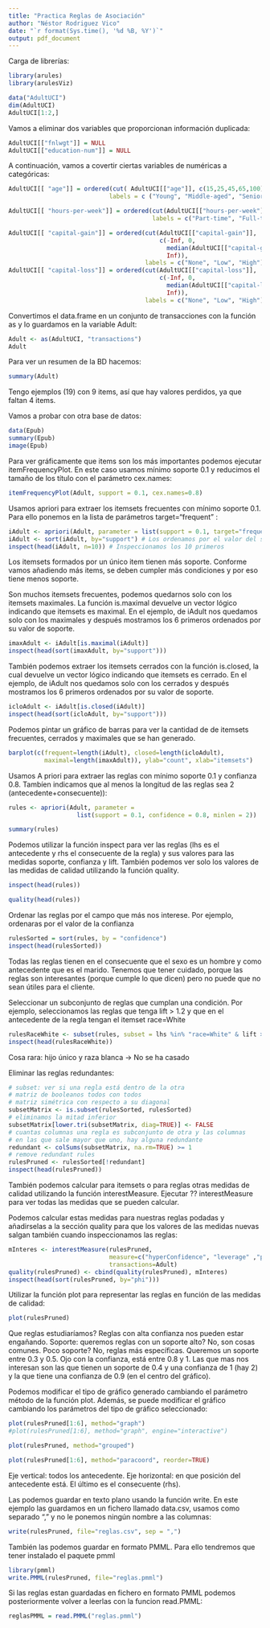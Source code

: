 ```yaml
---
title: "Practica Reglas de Asociación"
author: "Néstor Rodriguez Vico"
date: "`r format(Sys.time(), '%d %B, %Y')`"
output: pdf_document
---
```


Carga de librerías:

```r
library(arules)
library(arulesViz)
```

```r
data("AdultUCI")
dim(AdultUCI)
AdultUCI[1:2,]
```

Vamos a eliminar dos variables que proporcionan información duplicada:

```r
AdultUCI[["fnlwgt"]] = NULL
AdultUCI[["education-num"]] = NULL
```

A continuación, vamos a covertir ciertas variables de numéricas a categóricas:

```r
AdultUCI[[ "age"]] = ordered(cut( AdultUCI[["age"]], c(15,25,45,65,100)),
                            labels = c ("Young", "Middle-aged", "Senior", "Old"))

AdultUCI[[ "hours-per-week"]] = ordered(cut(AdultUCI[["hours-per-week"]], c(0,25,40,60,168)),
                                        labels = c("Part-time", "Full-time", "Over-time", "Workaholic"))

AdultUCI[[ "capital-gain"]] = ordered(cut(AdultUCI[["capital-gain"]], 
                                          c(-Inf, 0,
                                            median(AdultUCI[["capital-gain"]][AdultUCI[["capital-gain"]]>0]), 
                                            Inf)), 
                                      labels = c("None", "Low", "High"))
AdultUCI[[ "capital-loss"]] = ordered(cut(AdultUCI[["capital-loss"]], 
                                          c(-Inf, 0, 
                                            median(AdultUCI[["capital-loss"]][AdultUCI[["capital-loss"]]>0]), 
                                            Inf)), 
                                      labels = c("None", "Low", "High"))
```

Convertimos el data.frame en un conjunto de transacciones con la función as y lo guardamos en la variable Adult:

```r
Adult <- as(AdultUCI, "transactions")
Adult
```

Para ver un resumen de la BD hacemos:

```r
summary(Adult)
```

Tengo ejemplos (19) con 9 items, así que hay valores perdidos, ya que faltan 4 items.

Vamos a probar con otra base de datos:

```r
data(Epub)
summary(Epub)
image(Epub)
```

Para ver gráficamente que items son los más importantes podemos ejecutar itemFrequencyPlot. En este caso usamos mínimo soporte 0.1 y reducimos el tamaño de los título con el parámetro cex.names:

```r
itemFrequencyPlot(Adult, support = 0.1, cex.names=0.8)
```

Usamos apriori para extraer los itemsets frecuentes con mínimo soporte 0.1. Para ello ponemos en la lista de parámetros target="frequent" :

```r
iAdult <- apriori(Adult, parameter = list(support = 0.1, target="frequent"))
iAdult <- sort(iAdult, by="support") # Los ordenamos por el valor del soporte
inspect(head(iAdult, n=10)) # Inspeccionamos los 10 primeros
```

Los itemsets formados por un único item tienen más soporte. Conforme vamos añadiendo más items, se deben cumpler más condiciones y por eso tiene menos soporte.

Son muchos itemsets frecuentes, podemos quedarnos solo con los itemsets maximales. La función is.maximal devuelve un vector lógico indicando que itemsets es maximal. En el ejemplo, de iAdult nos quedamos solo con los maximales y después mostramos los 6 primeros ordenados por su valor de soporte.

```r
imaxAdult <- iAdult[is.maximal(iAdult)]
inspect(head(sort(imaxAdult, by="support")))
```

También podemos extraer los itemsets cerrados con la función is.closed, la cual devuelve un vector lógico indicando que itemsets es cerrado. En el ejemplo, de iAdult nos quedamos solo con los cerrados y después mostramos los 6 primeros ordenados por su valor de soporte.

```r
icloAdult <- iAdult[is.closed(iAdult)]
inspect(head(sort(icloAdult, by="support")))
```

Podemos pintar un gráfico de barras para ver la cantidad de de itemsets frecuentes, cerrados y maximales que se han generado.

```r
barplot(c(frequent=length(iAdult), closed=length(icloAdult), 
          maximal=length(imaxAdult)), ylab="count", xlab="itemsets")
```

Usamos A priori para extraer las reglas con mínimo soporte 0.1 y confianza 0.8. Tambíen indicamos que al menos la longitud de las reglas sea 2 (antecedente+consecuente)):

```r
rules <- apriori(Adult, parameter = 
                   list(support = 0.1, confidence = 0.8, minlen = 2))

summary(rules)
```

Podemos utilizar la función inspect para ver las reglas (lhs es el antecedente y rhs el consecuente de la regla) y sus valores para las medidas soporte, confianza y lift. También podemos ver solo los valores de las medidas de calidad utilizando la función quality.

```r
inspect(head(rules))
```

```r
quality(head(rules))
```

Ordenar las reglas por el campo que más nos interese. Por ejemplo, ordenaras por el valor de la confianza

```r
rulesSorted = sort(rules, by = "confidence")
inspect(head(rulesSorted))
```

Todas las reglas tienen en el consecuente que el sexo es un hombre y como antecedente que es el marido. Tenemos que tener cuidado, porque las reglas son interesantes (porque cumple lo que dicen) pero no puede que no sean útiles para el cliente.

Seleccionar un subconjunto de reglas que cumplan una condición. Por ejemplo, seleccionamos las reglas que tenga lift > 1.2 y que en el antecedente de la regla tengan el itemset race=White

```r
rulesRaceWhite <- subset(rules, subset = lhs %in% "race=White" & lift > 1.2)
inspect(head(rulesRaceWhite))
```

Cosa rara: hijo único y raza blanca -> No se ha casado

Eliminar las reglas redundantes:

```r
# subset: ver si una regla está dentro de la otra
# matriz de booleanos todos con todos
# matriz simétrica con respecto a su diagonal
subsetMatrix <- is.subset(rulesSorted, rulesSorted)
# eliminamos la mitad inferior
subsetMatrix[lower.tri(subsetMatrix, diag=TRUE)] <- FALSE
# cuantas columnas una regla es subconjunto de otra y las columnas
# en las que sale mayor que uno, hay alguna redundante
redundant <- colSums(subsetMatrix, na.rm=TRUE) >= 1
# remove redundant rules
rulesPruned <- rulesSorted[!redundant]
inspect(head(rulesPruned))
```

También podemos calcular para itemsets o para reglas otras medidas de calidad utilizando la función interestMeasure. Ejecutar ?? interestMeasure para ver todas las medidas que se pueden calcular.

Podemos calcular estas medidas para nuestras reglas podadas y añadirselas a la sección quality para que los valores de las medidas nuevas salgan también cuando inspeccionamos las reglas:

```r
mInteres <- interestMeasure(rulesPruned, 
                            measure=c("hyperConfidence", "leverage" ,"phi", "gini"), 
                            transactions=Adult)
quality(rulesPruned) <- cbind(quality(rulesPruned), mInteres)
inspect(head(sort(rulesPruned, by="phi")))
```

Utilizar la función plot para representar las reglas en función de las medidas de calidad:

```r
plot(rulesPruned)
```

Que reglas estudiaríamos? Reglas con alta confianza nos pueden estar engañando. Soporte: queremos reglas con un soporte alto? No, son cosas comunes. Poco soporte? No, reglas más específicas. Queremos un soporte entre 0.3 y 0.5. Ojo con la confianza, está entre 0.8 y 1. Las que mas nos interesan son las que tienen un soporte de 0.4 y una confianza de 1 (hay 2) y la que tiene una confianza de 0.9 (en el centro del gráfico).

Podemos modificar el tipo de gráfico generado cambiando el parámetro método de la función plot. Además, se puede modificar el gráfico cambiando los parámetros del tipo de gráfico seleccionado:

```r
plot(rulesPruned[1:6], method="graph")
#plot(rulesPruned[1:6], method="graph", engine="interactive")
```

```r
plot(rulesPruned, method="grouped")
```

```r
plot(rulesPruned[1:6], method="paracoord", reorder=TRUE)
```

Eje vertical: todos los antecedente. Eje horizontal: en que posición del antecedente está. El último es el consecuente (rhs).


Las podemos guardar en texto plano usando la función write. En este ejemplo las guardamos en un fichero llamado data.csv, usamos como separado “,” y no le ponemos ningún nombre a las columnas:

```r
write(rulesPruned, file="reglas.csv", sep = ",")
```

También las podemos guardar en formato PMML. Para ello tendremos que tener instalado el paquete pmml

```r
library(pmml)
write.PMML(rulesPruned, file="reglas.pmml")
```

Si las reglas estan guardadas en fichero en formato PMML podemos posteriormente volver a leerlas con la funcion read.PMML:

```r
reglasPMML = read.PMML("reglas.pmml")
```